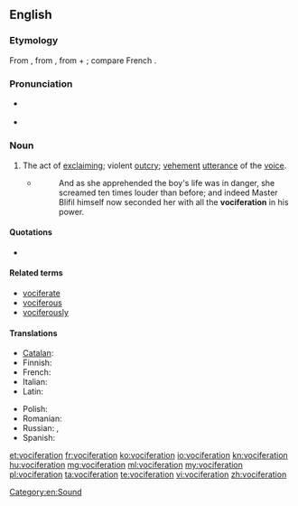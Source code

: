 {{was wotd|2010|January|1}}
{{also|vocifération}}
==English==

===Etymology===
From {{etyl|la|en}} {{term|vōciferātiō|lang=la}}, from {{term|vōciferor||shout|lang=la}}, from {{term|vōx||voice|lang=la}} + {{term|ferō||carry|lang=la}}; compare French {{term|vocifération|lang=fr}}.

===Pronunciation===
* {{a|UK}} {{IPA|/vəʊˌsɪf.əˈɹeɪ.ʃən/}}
* {{a|US}} {{IPA|/voʊˌsɪf.əˈɹeɪ.ʃən/}}

===Noun===
{{en-noun}}

# The act of [[exclaim]]ing; violent [[outcry]]; [[vehement]] [[utterance]] of the [[voice]].
#* {{RQ:Fielding Tom Jones|IV|iii}}
#*: And as she apprehended the boy's life was in danger, she screamed ten times louder than before; and indeed Master Blifil himself now seconded her with all the '''vociferation''' in his power.

====Quotations====
* {{seeCites}}

====Related terms====
* [[vociferate]]
* [[vociferous]]
* [[vociferously]]

====Translations====
{{trans-top|act of exclaiming; violent outcry}}
* [[Catalan]]: {{t|ca|vociferació|f}}
* Finnish: {{t+|fi|huuto}}
* French: {{t+|fr|vocifération|f}}
* Italian: {{t+|it|urla}}
* Latin: {{t|la|vōciferātiō|f}}
{{trans-mid}}
* Polish: {{t+|pl|krzyk|m}}
* Romanian: {{t+|ro|vociferare|f}}
* Russian: {{t+|ru|крик|tr=krik}},  {{t+|ru|шум|tr=šum}}
* Spanish: {{t|es|vociferación}}
{{trans-bottom}}

[[Category:en:Sound]]

[[et:vociferation]]
[[fr:vociferation]]
[[ko:vociferation]]
[[io:vociferation]]
[[kn:vociferation]]
[[hu:vociferation]]
[[mg:vociferation]]
[[ml:vociferation]]
[[my:vociferation]]
[[pl:vociferation]]
[[ta:vociferation]]
[[te:vociferation]]
[[vi:vociferation]]
[[zh:vociferation]]